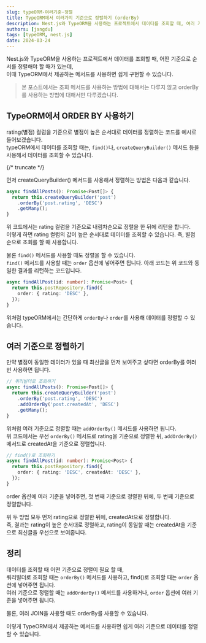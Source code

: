 ```yaml
---
slug: typeORM-여러기준-정렬
title: TypeORM에서 여러가지 기준으로 정렬하기 (orderBy)
description: Nest.js와 TypeORM을 사용하는 프로젝트에서 데이터를 조회할 때, 여러 기준으로 정렬해야 할 때
authors: [jangdu]
tags: [typeORM, nest.js]
date: 2024-03-24
---
```


Nest.js와 TypeORM을 사용하는 프로젝트에서 데이터를 조회할 때, 어떤 기준으로 순서를 정렬해야 할 때가 있는데, <br />
이때 TypeORM에서 제공하는 메서드를 사용하면 쉽게 구현할 수 있습니다.

> 본 포스트에서는 조회 메서드를 사용하는 방법에 대해서는 다루지 않고 orderBy를 사용하는 방법에 대해서만 다루겠습니다.

## TypeORM에서 ORDER BY 사용하기

rating(별점) 컬럼을 기준으로 별점이 높은 순서대로 데이터를 정렬하는 코드를 예시로 들어보겠습니다.<br />
typeORM에서 데이터를 조회할 때는, `find()`나, `createQueryBuilder()` 메서드 등을 사용해서 데이터를 조회할 수 있습니다.

{/* truncate */}

먼저 createQueryBuilder() 메서드를 사용해서 정렬하는 방법은 다음과 같습니다.

```typescript title="쿼리빌더로 조회하기"
async findAllPosts(): Promise<Post[]> {
  return this.createQueryBuilder('post')
    .orderBy('post.rating', 'DESC')
    .getMany();
}
```

위 코드에서는 rating 컬럼을 기준으로 내림차순으로 정렬을 한 뒤에 리턴을 합니다. <br />
이렇게 하면 rating 컬럼의 값이 높은 순서대로 데이터를 조회할 수 있습니다.
즉, 별점 순으로 조회를 할 때 사용합니다.

물론 `find()` 메서드를 사용할 때도 정렬을 할 수 있습니다. <br />
`find()` 메서드를 사용할 때는 `order` 옵션에 넣어주면 됩니다.
아래 코드는 위 코드와 동일한 결과를 리턴하는 코드입니다.

```typescript title="find()로 조회하기"
async findAllPost(id: number): Promise<Post> {
  return this.postRepository.find({
    order: { rating: 'DESC' },
  });
}
```

위처럼 typeORM에서는 간단하게 `orderBy`나 `order`를 사용해 데이터를 정렬할 수 있습니다.

## 여러 기준으로 정렬하기

만약 별점이 동일한 데이터가 있을 때 최신글을 먼저 보여주고 싶다면 orderBy를 여러번 사용하면 됩니다.

```typescript title="여러 기준으로 정렬하기 (createQueryBuilder)"
// 쿼리빌더로 조회하기
async findAllPosts(): Promise<Post[]> {
  return this.createQueryBuilder('post')
    .orderBy('post.rating', 'DESC')
    .addOrderBy('post.createdAt', 'DESC')
    .getMany();
}
```

위처럼 여러 기준으로 정렬할 때는 `addOrderBy()` 메서드를 사용하면 됩니다. <br />
위 코드에서는 우선 `orderBy()` 메서드로 rating을 기준으로 정렬한 뒤, `addOrderBy()` 메서드로 createdAt을 기준으로 정렬합니다.

```typescript title="여러 기준으로 정렬하기 (find)"
// find()로 조회하기
async findAllPost(id: number): Promise<Post> {
  return this.postRepository.find({
    order: { rating: 'DESC', createdAt: 'DESC' },
  });
}
```

order 옵션에 여러 기준을 넣어주면, 첫 번째 기준으로 정렬한 뒤에, 두 번째 기준으로 정렬합니다. <br />

위 두 방법 모두 먼저 rating으로 정렬한 뒤에, createdAt으로 정렬합니다. <br />
즉, 결과는 rating이 높은 순서대로 정렬하고, rating이 동일할 때는 createdAt을 기준으로 최신글을 우선으로 보여줍니다.

## 정리

데이터를 조회할 때 어떤 기준으로 정렬이 필요 할 때, <br />
쿼리빌더로 조회할 때는 `orderBy()` 메서드를 사용하고, find()로 조회할 때는 `order` 옵션에 넣어주면 됩니다. <br />
여러 기준으로 정렬할 때는 `addOrderBy()` 메서드를 사용하거나, `order` 옵션에 여러 기준을 넣어주면 됩니다.

물론, 여러 JOIN을 사용할 때도 orderBy를 사용할 수 있습니다. <br />

이렇게 TypeORM에서 제공하는 메서드를 사용하면 쉽게 여러 기준으로 데이터를 정렬할 수 있습니다.
